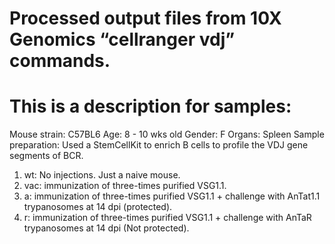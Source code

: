 # Processed output files from 10X Genomics "cellranger vdj" commands.
# This is a description for samples:

Mouse strain: C57BL6
Age: 8 - 10 wks old
Gender: F
Organs: Spleen
Sample preparation: Used a StemCellKit to enrich B cells to profile the VDJ gene segments of BCR.

1. wt: No injections. Just a naive mouse.
2. vac: immunization of three-times purified VSG1.1.
3. a: immunization of three-times purified VSG1.1 + challenge with AnTat1.1 trypanosomes at 14 dpi (protected).
4. r: immunization of three-times purified VSG1.1 + challenge with AnTaR trypanosomes at 14 dpi (Not protected).
